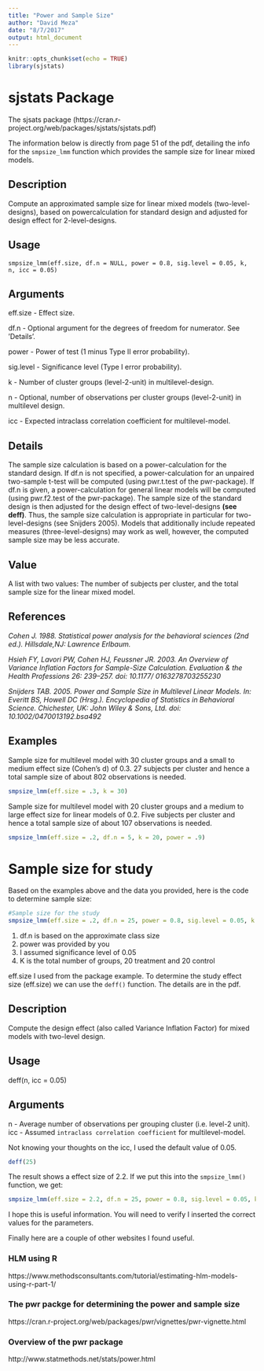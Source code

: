 ```yaml
---
title: "Power and Sample Size"
author: "David Meza"
date: "8/7/2017"
output: html_document
---
```


```r
knitr::opts_chunk$set(echo = TRUE)
library(sjstats)
```

# sjstats Package

The sjsats package (https://cran.r-project.org/web/packages/sjstats/sjstats.pdf)

The information below is directly from page 51 of the pdf, detailing the info for the
`smpsize_lmm` function which provides the sample size for linear mixed models.

## Description

Compute an approximated sample size for linear mixed models (two-level-designs), based on powercalculation
for standard design and adjusted for design effect for 2-level-designs.

## Usage

`smpsize_lmm(eff.size, df.n = NULL, power = 0.8, sig.level = 0.05, k, n, icc = 0.05)`

## Arguments

eff.size - Effect size.

df.n -  Optional argument for the degrees of freedom for numerator. See ’Details’.

power - Power of test (1 minus Type II error probability).

sig.level - Significance level (Type I error probability).

k - Number of cluster groups (level-2-unit) in multilevel-design.

n - Optional, number of observations per cluster groups (level-2-unit) in multilevel design.

icc - Expected intraclass correlation coefficient for multilevel-model.

## Details

The sample size calculation is based on a power-calculation for the standard design. If df.n
is not specified, a power-calculation for an unpaired two-sample t-test will be computed (using
pwr.t.test of the pwr-package). If df.n is given, a power-calculation for general linear models
will be computed (using pwr.f2.test of the pwr-package). The sample size of the standard design
is then adjusted for the design effect of two-level-designs **(see deff)**. Thus, the sample size calculation
is appropriate in particular for two-level-designs (see Snijders 2005). Models that additionally
include repeated measures (three-level-designs) may work as well, however, the computed sample
size may be less accurate.

## Value

A list with two values: The number of subjects per cluster, and the total sample size for the linear
mixed model.

## References

*Cohen J. 1988. Statistical power analysis for the behavioral sciences (2nd ed.). Hillsdale,NJ:
Lawrence Erlbaum.*

*Hsieh FY, Lavori PW, Cohen HJ, Feussner JR. 2003. An Overview of Variance Inflation Factors
for Sample-Size Calculation. Evaluation & the Health Professions 26: 239–257. doi: 10.1177/
0163278703255230*

*Snijders TAB. 2005. Power and Sample Size in Multilevel Linear Models. In: Everitt BS, Howell
DC (Hrsg.). Encyclopedia of Statistics in Behavioral Science. Chichester, UK: John Wiley & Sons,
Ltd. doi: 10.1002/0470013192.bsa492*

## Examples

Sample size for multilevel model with 30 cluster groups and a small to
medium effect size (Cohen's d) of 0.3. 27 subjects per cluster and
hence a total sample size of about 802 observations is needed.

```r
smpsize_lmm(eff.size = .3, k = 30)
```


Sample size for multilevel model with 20 cluster groups and a medium
to large effect size for linear models of 0.2. Five subjects per cluster and
hence a total sample size of about 107 observations is needed.

```r
smpsize_lmm(eff.size = .2, df.n = 5, k = 20, power = .9)
```


# Sample size for study

Based on the examples above and the data you provided, here is the code to determine
sample size:

```r
#Sample size for the study
smpsize_lmm(eff.size = .2, df.n = 25, power = 0.8, sig.level = 0.05, k =40)
```

1. df.n is based on the approximate class size
2. power was provided by you
3. I assumed significance level of 0.05
4. K is the total number of groups, 20 treatment and 20 control


eff.size I used from the package example. To determine the study effect size (eff.size)
we can use the `deff()` function. The details are in the pdf.

## Description

Compute the design effect (also called Variance Inflation Factor) for mixed models with two-level
design.

## Usage

deff(n, icc = 0.05)

## Arguments

n - Average number of observations per grouping cluster (i.e. level-2 unit).
icc -  Assumed `intraclass correlation coefficient` for multilevel-model.

Not knowing your thoughts on the icc, I used the default value of 0.05.

```r
deff(25)
```

The result shows a effect size of 2.2. If we put this into the `smpsize_lmm()` function, we get:

```r
smpsize_lmm(eff.size = 2.2, df.n = 25, power = 0.8, sig.level = 0.05, k =40)
```

I hope this is useful information. You will need to verify I inserted the correct values for the parameters.

Finally here are a couple of other websites I found useful.

### HLM using R

https://www.methodsconsultants.com/tutorial/estimating-hlm-models-using-r-part-1/

### The pwr packge for determining the power and sample size

https://cran.r-project.org/web/packages/pwr/vignettes/pwr-vignette.html

### Overview of the pwr package

http://www.statmethods.net/stats/power.html

